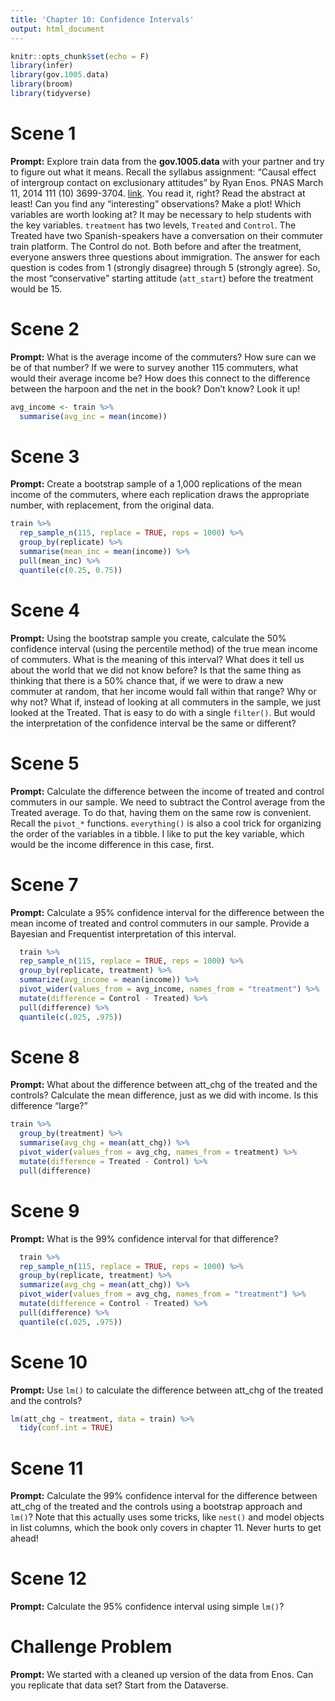 ```yaml
---
title: 'Chapter 10: Confidence Intervals'
output: html_document
---
```


```r
knitr::opts_chunk$set(echo = F)
library(infer)
library(gov.1005.data)
library(broom)
library(tidyverse)
```

# Scene 1

**Prompt:** Explore train data from the **gov.1005.data** with your partner and try to figure out what it means. Recall the syllabus assignment: "Causal effect of intergroup contact on exclusionary attitudes" by Ryan Enos. PNAS March 11, 2014 111 (10) 3699-3704. [link](https://www.pnas.org/content/pnas/111/10/3699.full.pdf%20). You read it, right? Read the abstract at least! Can you find any "interesting" observations? Make a plot! Which variables are worth looking at? It may be necessary to help students with the key variables. `treatment` has two levels, `Treated` and `Control`. The Treated have two Spanish-speakers have a conversation on their commuter train platform. The Control do not. Both before and after the treatment, everyone answers three questions about immigration. The answer for each question is codes from 1 (strongly disagree) through 5 (strongly agree). So, the most "conservative" starting attitude (`att_start`) before the treatment would be 15.

# Scene 2

**Prompt:** What is the average income of the commuters? How sure can we be of that number? If we were to survey another 115 commuters, what would their average income be? How does this connect to the difference between the harpoon and the net in the book? Don't know? Look it up!

```r
avg_income <- train %>%
  summarise(avg_inc = mean(income))
```


# Scene 3

**Prompt:** Create a bootstrap sample of a 1,000 replications of the mean income of the commuters, where each replication draws the appropriate number, with replacement, from the original data.

```r
train %>%
  rep_sample_n(115, replace = TRUE, reps = 1000) %>%
  group_by(replicate) %>%
  summarise(mean_inc = mean(income)) %>%
  pull(mean_inc) %>%
  quantile(c(0.25, 0.75))

```


# Scene 4

**Prompt:** Using the bootstrap sample you create, calculate the 50% confidence interval (using the percentile method) of the true mean income of commuters. What is the meaning of this interval? What does it tell us about the world that we did not know before? Is that the same thing as thinking that there is a 50% chance that, if we were to draw a new commuter at random, that her income would fall within that range? Why or why not? What if, instead of looking at all commuters in the sample, we just looked at the Treated. That is easy to do with a single `filter()`. But would the interpretation of the confidence interval be the same or different?


# Scene 5

**Prompt:**  Calculate  the difference between the income of treated and control commuters in our sample. We need to subtract the Control average from the Treated average. To do that, having them on the same row is convenient. Recall the `pivot_*` functions. `everything()` is also a cool trick for organizing the order of the variables in a tibble. I like to put the key variable, which would be the income difference in this case, first.

# Scene 7

**Prompt:**  Calculate a 95% confidence interval for the difference between the mean income of treated and control commuters in our sample. Provide a Bayesian and Frequentist interpretation of this interval.

```r
  train %>%
  rep_sample_n(115, replace = TRUE, reps = 1000) %>%
  group_by(replicate, treatment) %>%
  summarize(avg_income = mean(income)) %>%
  pivot_wider(values_from = avg_income, names_from = "treatment") %>%
  mutate(difference = Control - Treated) %>%
  pull(difference) %>%
  quantile(c(.025, .975))
```


# Scene 8

**Prompt:**  What about the difference between att_chg of the treated and the controls? Calculate the mean difference, just as we did with income. Is this difference "large?" 

```r
train %>%
  group_by(treatment) %>%
  summarise(avg_chg = mean(att_chg)) %>%
  pivot_wider(values_from = avg_chg, names_from = treatment) %>%
  mutate(difference = Treated - Control) %>%
  pull(difference)
```


# Scene 9

**Prompt:** What is the 99% confidence interval for that difference? 

```r
  train %>%
  rep_sample_n(115, replace = TRUE, reps = 1000) %>%
  group_by(replicate, treatment) %>%
  summarize(avg_chg = mean(att_chg)) %>%
  pivot_wider(values_from = avg_chg, names_from = "treatment") %>%
  mutate(difference = Control - Treated) %>%
  pull(difference) %>%
  quantile(c(.025, .975))
```


# Scene 10

**Prompt:** Use `lm()` to calculate the difference between att_chg of the treated and the controls? 

```r
lm(att_chg ~ treatment, data = train) %>%
  tidy(conf.int = TRUE)
```


# Scene 11

**Prompt:** Calculate the 99% confidence interval for the difference between att_chg of the treated and the controls using a bootstrap approach and `lm()`? Note that this actually uses some tricks, like `nest()` and model objects in list columns, which the book only covers in chapter 11. Never hurts to get ahead!


# Scene 12

**Prompt:** Calculate the 95% confidence interval using simple `lm()`?


# Challenge Problem

**Prompt:** We started with a cleaned up version of the data from Enos. Can you replicate that data set? Start from the Dataverse.

